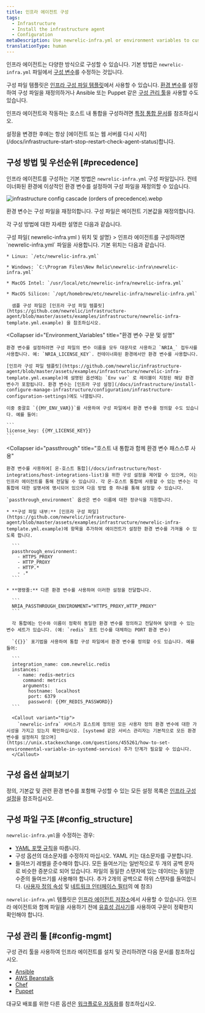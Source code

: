 ```yaml
---
title: 인프라 에이전트 구성
tags:
  - Infrastructure
  - Install the infrastructure agent
  - Configuration
metaDescription: Use newrelic-infra.yml or environment variables to customize New Relic's infrastructure agent settings like license key or custom attributes.
translationType: human
---
```



인프라 에이전트는 다양한 방식으로 구성할 수 있습니다. 기본 방법은 `newrelic-infra.yml` 파일에서 [구성 변수](/docs/infrastructure/install-configure-infrastructure/configuration/infrastructure-configuration-settings)를 수정하는 것입니다.

구성 파일 템플릿은 [인프라 구성 파일 템플릿](https://github.com/newrelic/infrastructure-agent/blob/master/assets/examples/infrastructure/newrelic-infra-template.yml.example)에서 사용할 수 있습니다. [환경 변수](#Environment_Variables)를 설정하여 구성 파일을 재정의하거나 Ansible 또는 Puppet 같은 [구성 관리 툴](#config-mgmt)을 사용할 수도 있습니다.

인프라 에이전트와 작동하는 호스트 내 통합을 구성하려면 [특정 통합 문서](/docs/integrations/host-integrations/get-started/introduction-host-integrations)를 참조하십시오.

<Callout variant="important">
  설정을 변경한 후에는 항상 [에이전트 또는 웹 서버를 다시 시작](/docs/infrastructure-start-stop-restart-check-agent-status)합니다.
</Callout>

## 구성 방법 및 우선순위 [#precedence]

인프라 에이전트를 구성하는 기본 방법은 `newrelic-infra.yml` 구성 파일입니다. 컨테이너화된 환경에 이상적인 환경 변수를 설정하여 구성 파일을 재정의할 수 있습니다.

<img
  title="infrastructure config cascade (orders of precedence).webp"
  alt="infrastructure config cascade (orders of precedence).webp"
  src={infrastructureCascadeConfig}
/>

<figcaption>
  환경 변수는 구성 파일을 재정의합니다. 구성 파일은 에이전트 기본값을 재정의합니다.
</figcaption>

각 구성 방법에 대한 자세한 설명은 다음과 같습니다.

<CollapserGroup>
  <Collapser
    id="config-file"
    title={<>구성 파일( <InlineCode>newrelic-infra.yml</InlineCode> ) 위치 및 설명</>}
  >
    인프라 에이전트를 구성하려면 `newrelic-infra.yml` 파일을 사용합니다. 기본 위치는 다음과 같습니다.

    * Linux: `/etc/newrelic-infra.yml`

    * Windows: `C:\Program Files\New Relic\newrelic-infra\newrelic-infra.yml`

    * MacOS Intel: `/usr/local/etc/newrelic-infra/newrelic-infra.yml`

    * MacOS Silicon: `/opt/homebrew/etc/newrelic-infra/newrelic-infra.yml`

      샘플 구성 파일은 [인프라 구성 파일 템플릿](https://github.com/newrelic/infrastructure-agent/blob/master/assets/examples/infrastructure/newrelic-infra-template.yml.example) 을 참조하십시오.
  </Collapser>

  <Collapser
    id="Environment_Variables"
    title="환경 변수 구문 및 설명"
  >
    환경 변수를 설정하려면 구성 파일의 변수 이름을 모두 대문자로 사용하고 `NRIA_` 접두사를 사용합니다. 예: `NRIA_LICENSE_KEY`. 컨테이너화된 환경에서만 환경 변수를 사용합니다.

    [인프라 구성 파일 템플릿](https://github.com/newrelic/infrastructure-agent/blob/master/assets/examples/infrastructure/newrelic-infra-template.yml.example)에 설명된 옵션에는 `Env var` 로 레이블이 지정된 해당 환경 변수가 포함됩니다. 환경 변수는 [인프라 구성 설정](/docs/infrastructure/install-configure-manage-infrastructure/configuration/infrastructure-configuration-settings)에도 나열됩니다.

    이중 중괄호 `{{MY_ENV_VAR}}`를 사용하여 구성 파일에서 환경 변수를 정의할 수도 있습니다. 예를 들어:

    ```
    license_key: {{MY_LICENSE_KEY}}
    ```
  </Collapser>

  <Collapser
    id="passthrough"
    title="호스트 내 통합과 함께 환경 변수 패스스루 사용"
  >
    환경 변수를 사용하여[ 온-호스트 통합](/docs/infrastructure/host-integrations/host-integrations-list)을 위한 구성 설정을 제어할 수 있으며, 이는 인프라 에이전트를 통해 전달될 수 있습니다. 각 온-호스트 통합에 사용할 수 있는 변수는 각 통합에 대한 설명서에 명시되어 있으며 다음 방법 중 하나를 통해 설정할 수 있습니다.

    `passthrough_environment` 옵션은 변수 이름에 대한 정규식을 지원합니다.

    * **구성 파일 내부:** [인프라 구성 파일](https://github.com/newrelic/infrastructure-agent/blob/master/assets/examples/infrastructure/newrelic-infra-template.yml.example)에 항목을 추가하여 에이전트가 설정한 환경 변수를 가져올 수 있도록 합니다.

      ```
      passthrough_environment:
        - HTTPS_PROXY
        - HTTP_PROXY
        - HTTP.*
        - .* 
      ```

    * **명령줄:** 다른 환경 변수를 사용하여 이러한 설정을 전달합니다.

      ```
      NRIA_PASSTHROUGH_ENVIRONMENT="HTTPS_PROXY,HTTP_PROXY"
      ```

      각 통합에는 인수와 이름이 정확히 동일한 환경 변수를 정의하고 전달하여 덮어쓸 수 있는 변수 세트가 있습니다. (예: `redis` 포트 인수를 대체하는 PORT 환경 변수)

      `{{}}` 표기법을 사용하여 통합 구성 파일에서 환경 변수를 정의할 수도 있습니다. 예를 들어:

      ```
      integration_name: com.newrelic.redis
      instances:
        - name: redis-metrics
          command: metrics
          arguments:
            hostname: localhost
            port: 6379
            password: {{MY_REDIS_PASSWORD}}
      ```

      <Callout variant="tip">
        `newrelic-infra` 서비스가 호스트에 정의된 모든 사용자 정의 환경 변수에 대한 가시성을 가지고 있는지 확인하십시오. [systemd 같은 서비스 관리자는 기본적으로 모든 환경 변수를 설정하지 않으며](https://unix.stackexchange.com/questions/455261/how-to-set-environmental-variable-in-systemd-service) 추가 단계가 필요할 수 있습니다.
      </Callout>
  </Collapser>
</CollapserGroup>

## 구성 옵션 살펴보기

정의, 기본값 및 관련 환경 변수를 포함해 구성할 수 있는 모든 설정 목록은 [인프라 구성 설정](/docs/infrastructure/install-configure-infrastructure/configuration/infrastructure-configuration-settings)을 참조하십시오.

## 구성 파일 구조 [#config_structure]

`newrelic-infra.yml`을 수정하는 경우:

* [YAML 포맷 규칙](https://en.wikipedia.org/wiki/YAML)을 따릅니다.
* 구성 옵션의 대소문자를 수정하지 마십시오. YAML 키는 대소문자를 구분합니다.
* 들여쓰기 레벨을 준수해야 합니다. 모든 들여쓰기는 일반적으로 두 개의 공백 문자로 비슷한 증분으로 되어 있습니다. 파일의 동일한 스탠자에 있는 데이터는 동일한 수준의 들여쓰기를 사용해야 합니다. 추가 2개의 공백으로 하위 스탠자를 들여씁니다. ([사용자 정의 속성](/docs/infrastructure/install-configure-infrastructure/configuration/infrastructure-configuration-settings#custom-attributes) 및 [네트워크 인터페이스 필터](/docs/infrastructure/install-configure-infrastructure/configuration/infrastructure-configuration-settings#network-interface-filters)의 예 참조)

`newrelic-infra.yml` 템플릿은 [인프라 에이전트 저장소](https://github.com/newrelic/infrastructure-agent/blob/master/assets/examples/infrastructure/newrelic-infra-template.yml.example)에서 사용할 수 있습니다. 인프라 에이전트와 함께 파일을 사용하기 전에 [유효성 검사기](http://www.yamllint.com/)를 사용하여 구문이 정확한지 확인해야 합니다.

## 구성 관리 툴 [#config-mgmt]

구성 관리 툴을 사용하여 인프라 에이전트를 설치 및 관리하려면 다음 문서를 참조하십시오.

* [Ansible](/docs/infrastructure/new-relic-infrastructure/config-management-tools/configure-new-relic-infrastructure-using-ansible)
* [AWS Beanstalk](/docs/infrastructure/install-infrastructure-agent/config-management-tools/configure-infrastructure-agent-aws-elastic-beanstalk)
* [Chef](/docs/infrastructure/new-relic-infrastructure/config-management-tools/configure-new-relic-infrastructure-using-chef)
* [Puppet](/docs/infrastructure/new-relic-infrastructure/config-management-tools/configure-new-relic-infrastructure-puppet)

대규모 배포를 위한 다른 옵션은 [워크플로우 자동화](https://developer.newrelic.com/automate-workflows)를 참조하십시오.